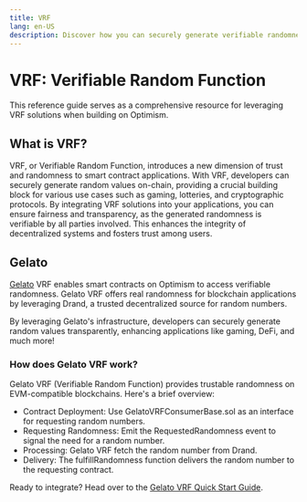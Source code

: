 ```yaml
---
title: VRF
lang: en-US
description: Discover how you can securely generate verifiable randomness on-chain for your smart contract applications.
---
```


# VRF: Verifiable Random Function

This reference guide serves as a comprehensive resource for leveraging VRF solutions when building on Optimism.

## What is VRF?

VRF, or Verifiable Random Function, introduces a new dimension of trust and randomness to smart contract applications. With VRF, developers can securely generate random values on-chain, providing a crucial building block for various use cases such as gaming, lotteries, and cryptographic protocols.
By integrating VRF solutions into your applications, you can ensure fairness and transparency, as the generated randomness is verifiable by all parties involved. This enhances the integrity of decentralized systems and fosters trust among users.

## Gelato

[Gelato](https://www.gelato.network/) VRF enables smart contracts on Optimism to access verifiable randomness. Gelato VRF offers real randomness for blockchain applications by leveraging Drand, a trusted decentralized source for random numbers.

By leveraging Gelato's infrastructure, developers can securely generate random values transparently, enhancing applications like gaming, DeFi, and much more!

### How does Gelato VRF work?

Gelato VRF (Verifiable Random Function) provides trustable randomness on EVM-compatible blockchains. Here's a brief overview:

- Contract Deployment: Use GelatoVRFConsumerBase.sol as an interface for requesting random numbers.
- Requesting Randomness: Emit the RequestedRandomness event to signal the need for a random number.
- Processing: Gelato VRF fetch the random number from Drand.
- Delivery: The fulfillRandomness function delivers the random number to the requesting contract.

Ready to integrate? Head over to the [Gelato VRF Quick Start Guide](https://docs.gelato.network/web3-services/vrf/quick-start).
